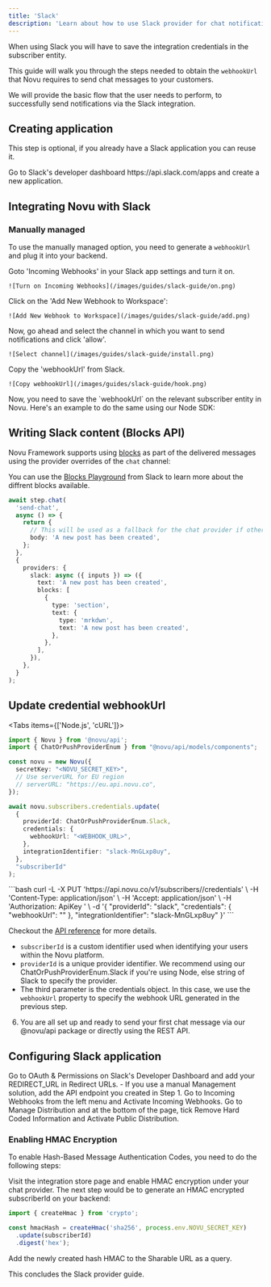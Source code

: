 ```yaml
---
title: 'Slack'
description: 'Learn about how to use Slack provider for chat notifications'
---
```



When using Slack you will have to save the integration credentials in the subscriber entity.

This guide will walk you through the steps needed to obtain the `webhookUrl` that Novu requires to send chat messages to your customers.

We will provide the basic flow that the user needs to perform, to successfully send notifications via the Slack integration.

## Creating application

This step is optional, if you already have a Slack application you can reuse it.

<Steps>
  <Step title="Create a new Slack app">
    Go to Slack's developer dashboard https://api.slack.com/apps and create a new application.
  </Step>
</Steps>

## Integrating Novu with Slack

### Manually managed

To use the manually managed option, you need to generate a `webhookUrl` and plug it into your backend.

<Steps>
  <Step title="Enable Incoming Webhooks">
    Goto 'Incoming Webhooks' in your Slack app settings and turn it on.

    ![Turn on Incoming Webhooks](/images/guides/slack-guide/on.png)

  </Step>

  <Step title="Add New Webhook">
    Click on the 'Add New Webhook to Workspace':

    ![Add New Webhook to Workspace](/images/guides/slack-guide/add.png)

  </Step>

  <Step title="Select Channel">
    Now, go ahead and select the channel in which you want to send notifications and click 'allow'.

    ![Select channel](/images/guides/slack-guide/install.png)

  </Step>

  <Step title="Copy Webhook URL">
    Copy the 'webhookUrl' from Slack.

    ![Copy webhookUrl](/images/guides/slack-guide/hook.png)

  </Step>

  <Step title="Save Webhook URL">
    Now, you need to save the `webhookUrl` on the relevant subscriber entity in Novu. Here's an example to do the same using our Node SDK:
  </Step>
</Steps>

## Writing Slack content (Blocks API)

Novu Framework supports using [blocks](https://api.slack.com/block-kit) as part of the delivered messages using the provider overrides of the `chat` channel:

You can use the [Blocks Playground](https://app.slack.com/block-kit-builder/T02QYEPHZMM#%7B%22blocks%22:%5B%7B%22type%22:%22section%22,%22text%22:%7B%22type%22:%22mrkdwn%22,%22text%22:%22Hello,%20Assistant%20to%20the%20Regional%20Manager%20Dwight!%20*Michael%20Scott*%20wants%20to%20know%20where%20you'd%20like%20to%20take%20the%20Paper%20Company%20investors%20to%20dinner%20tonight.%5Cn%5Cn%20*Please%20select%20a%20restaurant:*%22%7D%7D,%7B%22type%22:%22divider%22%7D,%7B%22type%22:%22section%22,%22text%22:%7B%22type%22:%22mrkdwn%22,%22text%22:%22*Farmhouse%20Thai%20Cuisine*%5Cn:star::star::star::star:%201528%20reviews%5Cn%20They%20do%20have%20some%20vegan%20options,%20like%20the%20roti%20and%20curry,%20plus%20they%20have%20a%20ton%20of%20salad%20stuff%20and%20noodles%20can%20be%20ordered%20without%20meat!!%20They%20have%20something%20for%20everyone%20here%22%7D,%22accessory%22:%7B%22type%22:%22image%22,%22image_url%22:%22https://s3-media3.fl.yelpcdn.com/bphoto/c7ed05m9lC2EmA3Aruue7A/o.jpg%22,%22alt_text%22:%22alt%20text%20for%20image%22%7D%7D,%7B%22type%22:%22section%22,%22text%22:%7B%22type%22:%22mrkdwn%22,%22text%22:%22*Kin%20Khao*%5Cn:star::star::star::star:%201638%20reviews%5Cn%20The%20sticky%20rice%20also%20goes%20wonderfully%20with%20the%20caramelized%20pork%20belly,%20which%20is%20absolutely%20melt-in-your-mouth%20and%20so%20soft.%22%7D,%22accessory%22:%7B%22type%22:%22image%22,%22image_url%22:%22https://s3-media2.fl.yelpcdn.com/bphoto/korel-1YjNtFtJlMTaC26A/o.jpg%22,%22alt_text%22:%22alt%20text%20for%20image%22%7D%7D,%7B%22type%22:%22section%22,%22text%22:%7B%22type%22:%22mrkdwn%22,%22text%22:%22*Ler%20Ros*%5Cn:star::star::star::star:%202082%20reviews%5Cn%20I%20would%20really%20recommend%20the%20%20Yum%20Koh%20Moo%20Yang%20-%20Spicy%20lime%20dressing%20and%20roasted%20quick%20marinated%20pork%20shoulder,%20basil%20leaves,%20chili%20&%20rice%20powder.%22%7D,%22accessory%22:%7B%22type%22:%22image%22,%22image_url%22:%22https://s3-media2.fl.yelpcdn.com/bphoto/DawwNigKJ2ckPeDeDM7jAg/o.jpg%22,%22alt_text%22:%22alt%20text%20for%20image%22%7D%7D,%7B%22type%22:%22divider%22%7D,%7B%22type%22:%22actions%22,%22elements%22:%5B%7B%22type%22:%22button%22,%22text%22:%7B%22type%22:%22plain_text%22,%22text%22:%22Farmhouse%22,%22emoji%22:true%7D,%22value%22:%22click_me_123%22%7D,%7B%22type%22:%22button%22,%22text%22:%7B%22type%22:%22plain_text%22,%22text%22:%22Kin%20Khao%22,%22emoji%22:true%7D,%22value%22:%22click_me_123%22,%22url%22:%22https://google.com%22%7D,%7B%22type%22:%22button%22,%22text%22:%7B%22type%22:%22plain_text%22,%22text%22:%22Ler%20Ros%22,%22emoji%22:true%7D,%22value%22:%22click_me_123%22,%22url%22:%22https://google.com%22%7D%5D%7D%5D%7D) from Slack to learn more about the diffrent blocks available.

```typescript
await step.chat(
  'send-chat',
  async () => {
    return {
      // This will be used as a fallback for the chat provider if other than Slack provider is used
      body: 'A new post has been created',
    };
  },
  {
    providers: {
      slack: async ({ inputs }) => ({
        text: 'A new post has been created',
        blocks: [
          {
            type: 'section',
            text: {
              type: 'mrkdwn',
              text: 'A new post has been created',
            },
          },
        ],
      }),
    },
  }
);
```

## Update credential webhookUrl

<Tabs items={['Node.js', 'cURL']}>
<Tab value="Node.js">
```typescript
import { Novu } from '@novu/api';
import { ChatOrPushProviderEnum } from "@novu/api/models/components";

const novu = new Novu({
  secretKey: "<NOVU_SECRET_KEY>",
  // Use serverURL for EU region
  // serverURL: "https://eu.api.novu.co",
});

await novu.subscribers.credentials.update(
  {
    providerId: ChatOrPushProviderEnum.Slack,
    credentials: {
      webhookUrl: "<WEBHOOK_URL>",
    },
    integrationIdentifier: "slack-MnGLxp8uy",
  },
  "subscriberId"
);
```
</Tab>
<Tab value="cURL">
```bash
curl -L -X PUT 'https://api.novu.co/v1/subscribers/<SUBSCRIBER_ID>/credentials' \
-H 'Content-Type: application/json' \
-H 'Accept: application/json' \
-H 'Authorization: ApiKey <NOVU_SECRET_KEY>' \
-d '{
  "providerId": "slack",
  "credentials": {
      "webhookUrl": "<WEBHOOK_URL>"
  },
  "integrationIdentifier": "slack-MnGLxp8uy"
}'
```
</Tab>
</Tabs>

Checkout the [API reference](/api-reference/subscribers/update-provider-credentials) for more details.

- `subscriberId` is a custom identifier used when identifying your users within the Novu platform.
- `providerId` is a unique provider identifier. We recommend using our ChatOrPushProviderEnum.Slack if you're using Node, else string of Slack to specify the provider.
- The third parameter is the credentials object. In this case, we use the `webhookUrl` property to specify the webhook URL generated in the previous step.

6. You are all set up and ready to send your first chat message via our @novu/api package or directly using the REST API.

## Configuring Slack application

<Steps>
  <Step title="Configure OAuth & Permissions">
    Go to OAuth & Permissions on Slack's Developer Dashboard and add your REDIRECT_URL in Redirect URLs.
    - If you use a manual Management solution, add the API endpoint you created in Step 1.
  </Step>

<Step title="Enable Incoming Webhooks">
  Go to Incoming Webhooks from the left menu and Activate Incoming Webhooks.
</Step>

  <Step title="Configure Distribution Settings">
    Go to Manage Distribution and at the bottom of the page, tick Remove Hard Coded Information and Activate Public Distribution.
  </Step>
</Steps>

### Enabling HMAC Encryption

To enable Hash-Based Message Authentication Codes, you need to do the following steps:

<Steps>
  <Step title="Enable HMAC encryption">
    Visit the integration store page and enable HMAC encryption under your chat provider.
  </Step>

  <Step title="Generate HMAC hash">
    The next step would be to generate an HMAC encrypted subscriberId on your backend:

```jsx
import { createHmac } from 'crypto';

const hmacHash = createHmac('sha256', process.env.NOVU_SECRET_KEY)
  .update(subscriberId)
  .digest('hex');
```

</Step>

<Step title="Add HMAC to URL">
  Add the newly created hash HMAC to the Sharable URL as a query.
</Step>
</Steps>

This concludes the Slack provider guide.
